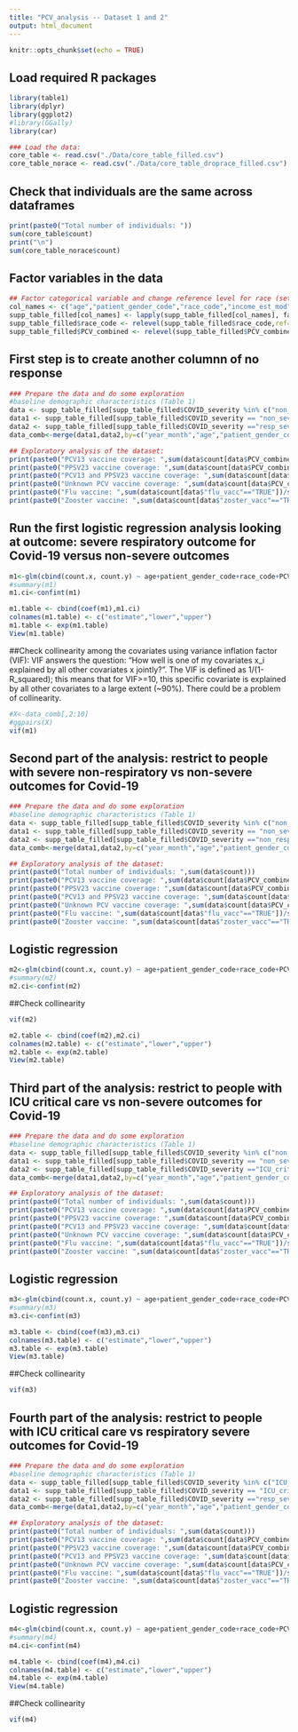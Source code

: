 ```yaml
---
title: "PCV_analysis -- Dataset 1 and 2"
output: html_document
---
```


```r
knitr::opts_chunk$set(echo = TRUE)
```

## Load required R packages
```r
library(table1)
library(dplyr)
library(ggplot2)
#library(GGally)
library(car)
```

```r
### Load the data: 
core_table <- read.csv("./Data/core_table_filled.csv")
core_table_norace <- read.csv("./Data/core_table_droprace_filled.csv")
```

## Check that individuals are the same across dataframes
```r
print(paste0("Total number of individuals: "))
sum(core_table$count)
print("\n")
sum(core_table_norace$count)
```
## Factor variables in the data
```r
## Factor categorical variable and change reference level for race (set White as the ref level)
col_names <- c("age","patient_gender_code","race_code","income_est_mod","PCV_combined")
supp_table_filled[col_names] <- lapply(supp_table_filled[col_names], factor)
supp_table_filled$race_code <- relevel(supp_table_filled$race_code,ref="W")
supp_table_filled$PCV_combined <- relevel(supp_table_filled$PCV_combined,ref="U")
```

## First step is to create another columnn of no response
```r
### Prepare the data and do some exploration
#baseline demographic characteristics (Table 1)
data <- supp_table_filled[supp_table_filled$COVID_severity %in% c("non_severe","resp_severe"),]
data1 <- supp_table_filled[supp_table_filled$COVID_severity == "non_severe",]
data2 <- supp_table_filled[supp_table_filled$COVID_severity =="resp_severe",]
data_comb<-merge(data1,data2,by=c("year_month","age","patient_gender_code","race_code","PCV_combined","flu_vacc","zoster_vacc","bmi_30_plus","comorbidities","income_est_mod"))
```

```r
## Exploratory analysis of the dataset: 
print(paste0("PCV13 vaccine coverage: ",sum(data$count[data$PCV_combined=="PCV13_only"])/sum(data$count)))
print(paste0("PPSV23 vaccine coverage: ",sum(data$count[data$PCV_combined=="PPSV23_10yrs"])/sum(data$count)))
print(paste0("PCV13 and PPSV23 vaccine coverage: ",sum(data$count[data$PCV_combined=="PCV13_PPSV23_10yrs"])/sum(data$count)))
print(paste0("Unknown PCV vaccine coverage: ",sum(data$count[data$PCV_combined=="U"])/sum(data$count)))
print(paste0("Flu vaccine: ",sum(data$count[data$"flu_vacc"=="TRUE"])/sum(data$count)))
print(paste0("Zooster vaccine: ",sum(data$count[data$"zoster_vacc"=="TRUE"])/sum(data$count)))
```

## Run the first logistic regression analysis looking at outcome: severe respiratory outcome for Covid-19 versus non-severe outcomes
```r
m1<-glm(cbind(count.x, count.y) ~ age+patient_gender_code+race_code+PCV_combined+flu_vacc+zoster_vacc+bmi_30_plus+comorbidities+income_est_mod, data=data_comb, family = binomial("logit"))
#summary(m1)
m1.ci<-confint(m1)
```

```r
m1.table <- cbind(coef(m1),m1.ci)
colnames(m1.table) <- c("estimate","lower","upper")
m1.table <- exp(m1.table)
View(m1.table)
```

##Check collinearity among the covariates using variance inflation factor (VIF): VIF answers the question: "How well is one of my covariates x_i explained by all other covariates x jointly?".
The VIF is defined as 1/(1-R_squared); this means that for VIF>=10, this specific covariate is explained by all other covariates to a large extent (~90%). There could be a problem of collinearity.

```r
#X<-data_comb[,2:10]
#ggpairs(X)
vif(m1)
```


## Second part of the analysis: restrict to people with severe non-respiratory vs non-severe outcomes for Covid-19
```r
### Prepare the data and do some exploration
#baseline demographic characteristics (Table 1)
data <- supp_table_filled[supp_table_filled$COVID_severity %in% c("non_severe","non_resp_severe"),]
data1 <- supp_table_filled[supp_table_filled$COVID_severity == "non_severe",]
data2 <- supp_table_filled[supp_table_filled$COVID_severity =="non_resp_severe",]
data_comb<-merge(data1,data2,by=c("year_month","age","patient_gender_code","race_code","PCV_combined","flu_vacc","zoster_vacc","bmi_30_plus","comorbidities","income_est_mod"))
```

```r
## Exploratory analysis of the dataset: 
print(paste0("Total number of individuals: ",sum(data$count)))
print(paste0("PCV13 vaccine coverage: ",sum(data$count[data$PCV_combined=="PCV13_only"])/sum(data$count)))
print(paste0("PPSV23 vaccine coverage: ",sum(data$count[data$PCV_combined=="PPSV23_10yrs"])/sum(data$count)))
print(paste0("PCV13 and PPSV23 vaccine coverage: ",sum(data$count[data$PCV_combined=="PCV13_PPSV23_10yrs"])/sum(data$count)))
print(paste0("Unknown PCV vaccine coverage: ",sum(data$count[data$PCV_combined=="U"])/sum(data$count)))
print(paste0("Flu vaccine: ",sum(data$count[data$"flu_vacc"=="TRUE"])/sum(data$count)))
print(paste0("Zooster vaccine: ",sum(data$count[data$"zoster_vacc"=="TRUE"])/sum(data$count)))
```

## Logistic regression
```r
m2<-glm(cbind(count.x, count.y) ~ age+patient_gender_code+race_code+PCV_combined+flu_vacc+zoster_vacc+bmi_30_plus+comorbidities+income_est_mod, data=data_comb, family = binomial("logit"))
#summary(m2)
m2.ci<-confint(m2)
```

##Check collinearity
```r
vif(m2)
```


```r
m2.table <- cbind(coef(m2),m2.ci)
colnames(m2.table) <- c("estimate","lower","upper")
m2.table <- exp(m2.table)
View(m2.table)
```

## Third part of the analysis: restrict to people with ICU critical care vs non-severe outcomes for Covid-19
```r
### Prepare the data and do some exploration
#baseline demographic characteristics (Table 1)
data <- supp_table_filled[supp_table_filled$COVID_severity %in% c("non_severe","ICU_crit_care"),]
data1 <- supp_table_filled[supp_table_filled$COVID_severity == "non_severe",]
data2 <- supp_table_filled[supp_table_filled$COVID_severity =="ICU_crit_care",]
data_comb<-merge(data1,data2,by=c("year_month","age","patient_gender_code","race_code","PCV_combined","flu_vacc","zoster_vacc","bmi_30_plus","comorbidities","income_est_mod"))
```

```r
## Exploratory analysis of the dataset: 
print(paste0("Total number of individuals: ",sum(data$count)))
print(paste0("PCV13 vaccine coverage: ",sum(data$count[data$PCV_combined=="PCV13_only"])/sum(data$count)))
print(paste0("PPSV23 vaccine coverage: ",sum(data$count[data$PCV_combined=="PPSV23_10yrs"])/sum(data$count)))
print(paste0("PCV13 and PPSV23 vaccine coverage: ",sum(data$count[data$PCV_combined=="PCV13_PPSV23_10yrs"])/sum(data$count)))
print(paste0("Unknown PCV vaccine coverage: ",sum(data$count[data$PCV_combined=="U"])/sum(data$count)))
print(paste0("Flu vaccine: ",sum(data$count[data$"flu_vacc"=="TRUE"])/sum(data$count)))
print(paste0("Zooster vaccine: ",sum(data$count[data$"zoster_vacc"=="TRUE"])/sum(data$count)))
```

## Logistic regression
```r
m3<-glm(cbind(count.x, count.y) ~ age+patient_gender_code+race_code+PCV_combined+flu_vacc+zoster_vacc+bmi_30_plus+comorbidities+income_est_mod, data=data_comb, family = binomial("logit"))
#summary(m3)
m3.ci<-confint(m3)
```

```r
m3.table <- cbind(coef(m3),m3.ci)
colnames(m3.table) <- c("estimate","lower","upper")
m3.table <- exp(m3.table)
View(m3.table)
```

##Check collinearity
```r
vif(m3)
```

## Fourth part of the analysis: restrict to people with ICU critical care vs respiratory severe outcomes for Covid-19
```r
### Prepare the data and do some exploration
#baseline demographic characteristics (Table 1)
data <- supp_table_filled[supp_table_filled$COVID_severity %in% c("ICU_crit_care","resp_severe"),]
data1 <- supp_table_filled[supp_table_filled$COVID_severity == "ICU_crit_care",]
data2 <- supp_table_filled[supp_table_filled$COVID_severity =="resp_severe",]
data_comb<-merge(data1,data2,by=c("year_month","age","patient_gender_code","race_code","PCV_combined","flu_vacc","zoster_vacc","bmi_30_plus","comorbidities","income_est_mod"))
```

```r
## Exploratory analysis of the dataset: 
print(paste0("Total number of individuals: ",sum(data$count)))
print(paste0("PCV13 vaccine coverage: ",sum(data$count[data$PCV_combined=="PCV13_only"])/sum(data$count)))
print(paste0("PPSV23 vaccine coverage: ",sum(data$count[data$PCV_combined=="PPSV23_10yrs"])/sum(data$count)))
print(paste0("PCV13 and PPSV23 vaccine coverage: ",sum(data$count[data$PCV_combined=="PCV13_PPSV23_10yrs"])/sum(data$count)))
print(paste0("Unknown PCV vaccine coverage: ",sum(data$count[data$PCV_combined=="U"])/sum(data$count)))
print(paste0("Flu vaccine: ",sum(data$count[data$"flu_vacc"=="TRUE"])/sum(data$count)))
print(paste0("Zooster vaccine: ",sum(data$count[data$"zoster_vacc"=="TRUE"])/sum(data$count)))
```

## Logistic regression
```r
m4<-glm(cbind(count.x, count.y) ~ age+patient_gender_code+race_code+PCV_combined+flu_vacc+zoster_vacc+bmi_30_plus+comorbidities+income_est_mod, data=data_comb, family = binomial("logit"))
#summary(m4)
m4.ci<-confint(m4)
```

```r
m4.table <- cbind(coef(m4),m4.ci)
colnames(m4.table) <- c("estimate","lower","upper")
m4.table <- exp(m4.table)
View(m4.table)
```

##Check collinearity
```r
vif(m4)
```


